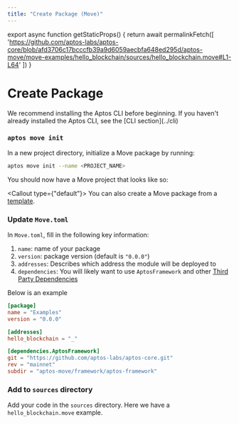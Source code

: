 ```yaml
---
title: "Create Package (Move)"
---
```



export async function getStaticProps() {
  return await permalinkFetch([
    'https://github.com/aptos-labs/aptos-core/blob/afd3706c17bcccfb39a9d6059aecbfa648ed295d/aptos-move/move-examples/hello_blockchain/sources/hello_blockchain.move#L1-L64'
  ])
}

# Create Package

<Callout>
We recommend installing the Aptos CLI before beginning.
If you haven't already installed the Aptos CLI, see the [CLI section](../cli)
</Callout>

<Steps>

### `aptos move init`

In a new project directory, initialize a Move package by running:

```bash filename="Terminal"
aptos move init --name <PROJECT_NAME>
```

You should now have a Move project that looks like so:

<FileTree>
  <FileTree.Folder name="scripts" defaultOpen></FileTree.Folder>
  <FileTree.Folder name="sources" defaultOpen></FileTree.Folder>
  <FileTree.Folder name="tests" defaultOpen></FileTree.Folder>
  <FileTree.File name="Move.toml" />
</FileTree>

<Callout type={"default"}>
  You can also create a Move package from a [template](../cli/start-from-template).
</Callout>

### Update `Move.toml`

In `Move.toml`, fill in the following key information:

1. `name`: name of your package
2. `version`: package version (default is `"0.0.0"`)
3. `addresses`: Describes which address the module will be deployed to
4. `dependencies`: You will likely want to use `AptosFramework` and other [Third Party Dependencies](./third-party-dependencies)

Below is an example

```toml filename="Move.toml"
[package]
name = "Examples"
version = "0.0.0"

[addresses]
hello_blockchain = "_"

[dependencies.AptosFramework]
git = "https://github.com/aptos-labs/aptos-core.git"
rev = "mainnet"
subdir = "aptos-move/framework/aptos-framework"
```

### Add to `sources` directory

Add your code in the `sources` directory. Here we have a `hello_blockchain.move` example.

<RemoteCodeblock
  permalink="https://github.com/aptos-labs/aptos-core/blob/afd3706c17bcccfb39a9d6059aecbfa648ed295d/aptos-move/move-examples/hello_blockchain/sources/hello_blockchain.move#L1-L64"
/>

</Steps>
